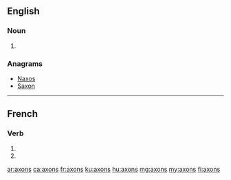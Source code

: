 ==English==

===Noun===
{{head|en|plural}}

# {{plural of|axon|lang=en}}

===Anagrams===
* [[Naxos#English|Naxos]]
* [[Saxon#English|Saxon]]

----

==French==

===Verb===
{{fr-verb-form}}

# {{conjugation of|axer||1|p|pres|ind|lang=fr}}
# {{conjugation of|axer||1|p|imp|lang=fr}}

[[ar:axons]]
[[ca:axons]]
[[fr:axons]]
[[ku:axons]]
[[hu:axons]]
[[mg:axons]]
[[my:axons]]
[[fi:axons]]